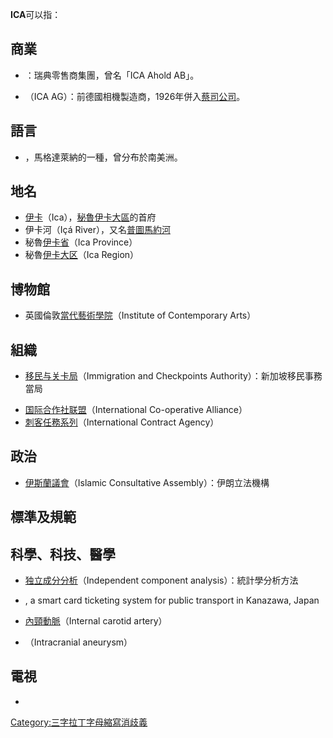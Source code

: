 '''ICA'''可以指：
{{Wiktionary|ICA}}
{{TOC right}}

==商業==
* {{tsl|en|ICA AB|ICA AB}}：瑞典零售商集團，曾名「ICA Ahold AB」。
* {{lang|de|Internationale Camera Actiengesellschaft}}（ICA AG）：前德國相機製造商，1926年併入[[蔡司公司|蔡司公司]]。
<!-- * {{tsl|en|Informatics Corporation of America||Informatics Corporation of America}} is a privately held health information technology organization headquartered in Nashville, Tennessee
* {{tsl|en|Insulation Council of Australia and New Zealand||Insulation Council of Australia and New Zealand}}, an industry trade group
* {{tsl|en|Innovative Communications Alliance||Innovative Communications Alliance}}, a telecommunications alliance between Microsoft and Nortel
* [[Interbank_Card_Association|Interbank Card Association]], a 4 digits number assigned by [[万事达卡|MasterCard]] that identifies the member bank in the transaction processing
* {{tsl|en|Interconnect Agreement||Interconnect Agreement}}, which sets forth the contractual conditions under which a utility and a customer agree that one or more facilities may be interconnected with the utility's distribution system -->

==語言==
* {{tsl|en|Ica language||Ica language}}，馬格達萊納{{le|切布查語|Chibcha language}}的一種，曾分布於南美洲。
==地名==
* [[伊卡|伊卡]]（Ica），[[秘魯|秘魯]][[伊卡大區|伊卡大區]]的首府
* 伊卡河（Içá River），又名[[普圖馬約河|普圖馬約河]]
* 秘魯[[伊卡省|伊卡省]]（Ica Province）
* 秘魯[[伊卡大区|伊卡大区]]（Ica Region）

==博物館==
* 英國倫敦[[當代藝術學院|當代藝術學院]]（Institute of Contemporary Arts）
<!-- * {{tsl|en|Institute of Contemporary Art, Boston||Institute of Contemporary Art, Boston}}, USA
* {{tsl|en|Institute of Contemporary Art, Philadelphia||Institute of Contemporary Art, Philadelphia}}, USA
* {{tsl|en|Institute for Contemporary Art, Richmond||Institute for Contemporary Art, Richmond}}, Virginia, USA
 -->
==組織==
<!-- * {{tsl|en|Immaculate Conception Academy (disambiguation)||Immaculate Conception Academy (disambiguation)}}
 -->
* [[移民与关卡局|移民与关卡局]]（Immigration and Checkpoints Authority）：新加坡移民事務當局
<!-- * {{tsl|en|Indoor Cricket Australia||Indoor Cricket Australia}}, the governing body of the sport of indoor cricket in Australia
* {{tsl|en|Institute of Combinatorics and its Applications||Institute of Combinatorics and its Applications}}, an international scientific organization based in Winnipeg, Canada
* {{tsl|en|Institute of Cultural Affairs International||Institute of Cultural Affairs International}}, an international non-profit organisation
* {{tsl|en|Intercontinental A||Intercontinental A}}, a kart racing class for top drivers aged 15 and up
* {{tsl|en|Interfaculty Committee Agraria||Interfaculty Committee Agraria}}, an association of more than 60 biological science universities 
* {{tsl|en|International Clarinet Association||International Clarinet Association}}
* {{tsl|en|Intermuseum Conservation Association||Intermuseum Conservation Association}}
* {{tsl|en|International Cartographic Association||International Cartographic Association}}
* {{tsl|en|International Chiropractor's Association||International Chiropractor's Association}}
* {{tsl|en|International Christian Academy (Côte d'Ivoire)||International Christian Academy (Côte d'Ivoire)}}, an American boarding school in Bouaké, Côte d'Ivoire
* {{tsl|en|International Commission for Acoustics||International Commission for Acoustics}}
* {{tsl|en|International Communication Association||International Communication Association}}
* {{tsl|en|International Congress of Actuaries||International Congress of Actuaries}}
* {{tsl|en|International Congress of Americanists||International Congress of Americanists}}
* {{tsl|en|International Cooperation Administration||International Cooperation Administration}} -->
* [[国际合作社联盟|国际合作社联盟]]（International Co-operative Alliance）
* [[刺客任務系列|刺客任務系列]]（International Contract Agency）
<!-- * {{tsl|en|International Council on Archives||International Council on Archives}}
* {{tsl|en|International Court of Arbitration||International Court of Arbitration}}
* [[Interstitial_Cystitis_Association|Interstitial Cystitis Association]], an organization to help people living with [[間質性膀胱炎|interstitial cystitis]] (IC)
* {{tsl|en|Irish Citizen Army||Irish Citizen Army}}, an organisation which lasted up to 1916 to rid Ireland of British rule and protect workers
* {{tsl|en|Irish Countrywomen's Association||Irish Countrywomen's Association}}
* {{tsl|en|Cycling Ireland||Cycling Ireland}} (Irish Cycling Association)
* {{tsl|en|Jewish Colonization Association||Jewish Colonization Association}} (Yiddish acronym)
* {{tsl|en|Ivy Collegiate Academy||Ivy Collegiate Academy}} - Taiwan
* [[Indian_Cyber_Army|Indian Cyber Army]] - India
* {{tsl|en|Islamic Cultural Association (Hong Kong)||Islamic Cultural Association (Hong Kong)}} -->

==政治==
* [[伊斯蘭議會|伊斯蘭議會]]（Islamic Consultative Assembly）：伊朗立法機構

==標準及規範==
<!-- * {{tsl|en|International Coffee Agreement||International Coffee Agreement}}, a United Nations pact establishing the International Coffee Organization, initially ratified in 1963
* {{tsl|en|Interstate Commerce Act||Interstate Commerce Act}}, a United States legislation establishing the regulatory Interstate Commerce Commission -->

==科學、科技、醫學==
<!-- * Ignition Control Additive，1960年代[[荷兰皇家壳牌|荷兰皇家壳牌]]用來紀錄[[辛烷值|辛烷值]]的方法
* {{tsl|en|Independent Computing Architecture||Independent Computing Architecture}}, a proprietary protocol for an application server system, designed by Citrix Systems -->
* [[独立成分分析|独立成分分析]]（Independent component analysis）：統計學分析方法
* {{tsl|en|ICa (card)||ICa (card)}}, a smart card ticketing system for public transport in Kanazawa, Japan
* [[內頸動脈|內頸動脈]]（Internal carotid artery）
* {{tsl|en|Intracranial aneurysm|顱內動脈瘤}}（Intracranial aneurysm）
<!-- * {{tsl|en|Innovative Communications Alliance||Innovative Communications Alliance}}
* {{tsl|en|Latent autoimmune diabetes#Islet cell antibodies (ICA) tests||Islet cell antibodies}} test
 -->
==電視==
* ''{{tsl|en|Iron Chef America||Iron Chef America}}''

{{disambiguation}}

[[Category:三字拉丁字母縮寫消歧義|Category:三字拉丁字母縮寫消歧義]]